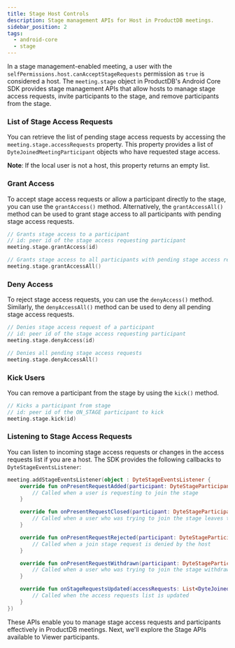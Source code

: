 ```yaml
---
title: Stage Host Controls
description: Stage management APIs for Host in ProductDB meetings.
sidebar_position: 2
tags:
  - android-core
  - stage
---
```


In a stage management-enabled meeting, a user with the `selfPermissions.host.canAcceptStageRequests` permission as `true` is 
considered a host. The `meeting.stage` object in ProductDB's Android Core SDK provides stage management APIs that allow hosts to 
manage stage access requests, invite participants to the stage, and remove participants from the stage.

### List of Stage Access Requests

You can retrieve the list of pending stage access requests by accessing the `meeting.stage.accessRequests` property. This property 
provides a list of `DyteJoinedMeetingParticipant` objects who have requested stage access.

**Note**: If the local user is not a host, this property returns an empty list.

### Grant Access

To accept stage access requests or allow a participant directly to the stage, you can use the `grantAccess()` method. 
Alternatively, the `grantAccessAll()` method can be used to grant stage access to all participants with pending stage access requests.

```kotlin
// Grants stage access to a participant
// id: peer id of the stage access requesting participant
meeting.stage.grantAccess(id)

// Grants stage access to all participants with pending stage access requests
meeting.stage.grantAccessAll()
```

### Deny Access

To reject stage access requests, you can use the `denyAccess()` method. Similarly, the `denyAccessAll()` method can be used to 
deny all pending stage access requests.

```kotlin
// Denies stage access request of a participant
// id: peer id of the stage access requesting participant
meeting.stage.denyAccess(id)

// Denies all pending stage access requests
meeting.stage.denyAccessAll()
```

### Kick Users

You can remove a participant from the stage by using the `kick()` method.

```kotlin
// Kicks a participant from stage
// id: peer id of the ON_STAGE participant to kick
meeting.stage.kick(id)
```

### Listening to Stage Access Requests

You can listen to incoming stage access requests or changes in the access requests list if you are a host. The SDK provides the 
following callbacks to `DyteStageEventsListener`:

```kotlin
meeting.addStageEventsListener(object : DyteStageEventsListener {
    override fun onPresentRequestAdded(participant: DyteStageParticipant) {
        // Called when a user is requesting to join the stage
    }

    override fun onPresentRequestClosed(participant: DyteStageParticipant) {
        // Called when a user who was trying to join the stage leaves the call
    }

    override fun onPresentRequestRejected(participant: DyteStageParticipant) {
        // Called when a join stage request is denied by the host
    }

    override fun onPresentRequestWithdrawn(participant: DyteStageParticipant) {
        // Called when a user who was trying to join the stage withdraws their request to join
    }

    override fun onStageRequestsUpdated(accessRequests: List<DyteJoinedMeetingParticipant>) {
        // Called when the access requests list is updated
    }
})
```

These APIs enable you to manage stage access requests and participants effectively in ProductDB meetings. Next, we'll explore the 
Stage APIs available to Viewer participants.


